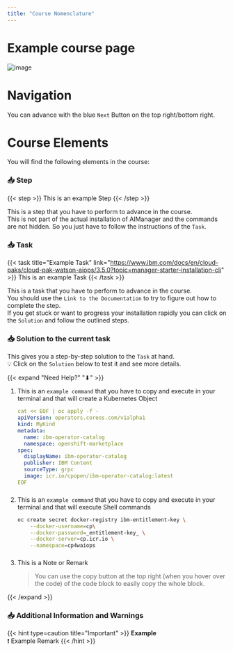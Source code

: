 ```yaml
---
title: "Course Nomenclature"
---
```


# Example course page



![image](/cp4waiops-training/pics/60_nomenclature.png)

# Navigation

You can advance with the blue `Next` Button on the top right/bottom right.




# Course Elements 

You will find the following elements in the course:

### 📥 Step

{{< step >}}
  This is an example Step
{{< /step >}}

This is a step that you have to perform to advance in the course.\
This is not part of the actual installation of AIManager and the commands are not hidden. So you just have to follow the instructions of the `Task`.

###

### 📥 Task

{{< task title="Example Task" link="https://www.ibm.com/docs/en/cloud-paks/cloud-pak-watson-aiops/3.5.0?topic=manager-starter-installation-cli" >}}
  This is an example Task
{{< /task >}}

This is a task that you have to perform to advance in the course.\
You should use the `Link to the Documentation` to try to figure out how to complete the step.\
If you get stuck or want to progress your installation rapidly you can click on the `Solution` and follow the outlined steps.




###

### 📥 Solution to the current task

This gives you a step-by-step solution to the `Task` at hand.\
💡 Click on the `Solution` below to test it and see more details.

{{< expand "Need Help?" "⬇" >}}

1. This is an `example command` that you have to copy and execute in your terminal and that will create a Kubernetes Object

   ```yaml
   cat << EOF | oc apply -f -
   apiVersion: operators.coreos.com/v1alpha1
   kind: MyKind
   metadata:
     name: ibm-operator-catalog
     namespace: openshift-marketplace
   spec:
     displayName: ibm-operator-catalog
     publisher: IBM Content
     sourceType: grpc
     image: icr.io/cpopen/ibm-operator-catalog:latest
   EOF
   ```
   ###

1. This is an `example command` that you have to copy and execute in your terminal and that will execute Shell commands

   ```bash
   oc create secret docker-registry ibm-entitlement-key \
       --docker-username=cp\
       --docker-password=_entitlement-key_ \
       --docker-server=cp.icr.io \
       --namespace=cp4waiops
   ```

   ###

1. This is a Note or Remark

    > You can use the copy button at the top right (when you hover over the code) of the code block to easily copy the whole block.


{{< /expand >}}


###

### 📥 Additional Information and Warnings

{{< hint type=caution  title="Important" >}}
**Example**\
❗ Example Remark
{{< /hint >}}